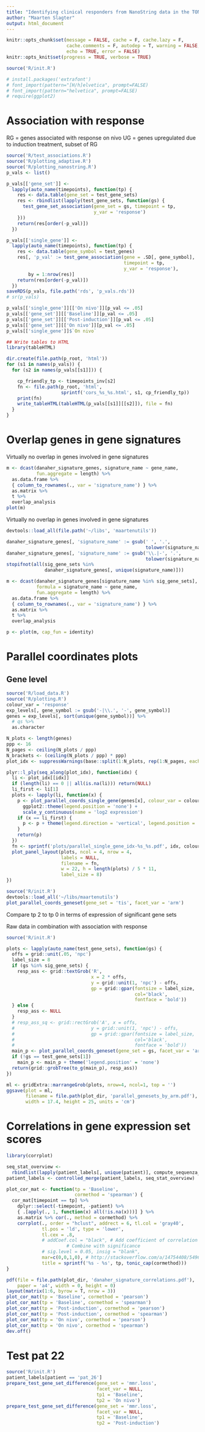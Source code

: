 ```yaml
---
title: "Identifying clinical responders from NanoString data in the TONIC trial"
author: "Maarten Slagter"
output: html_document
---
```


```r
knitr::opts_chunk$set(message = FALSE, cache = F, cache.lazy = F,
                      cache.comments = F, autodep = T, warning = FALSE,
                      echo = TRUE, error = FALSE)
knitr::opts_knit$set(progress = TRUE, verbose = TRUE)
```

```r
source('R/init.R')
```

```r
# install.packages('extrafont')
# font_import(pattern="[H/h]elvetica", prompt=FALSE)
# font_import(pattern="helvetica", prompt=FALSE)
# require(ggplot2)
```

# Association with response

RG = genes associated with response on nivo
UG = genes upregulated due to induction treatment, subset of RG

```r
source('R/test_associations.R')
source('R/plotting_adaptive.R')
source('R/plotting_nanostring.R')
p_vals <- list()

p_vals[['gene_set']] <-
  lapply(auto_name(timepoints), function(tp) {
    res <- data.table(gene_set = test_gene_sets)
    res <- rbindlist(lapply(test_gene_sets, function(gs) {
      test_gene_set_association(gene_set = gs, timepoint = tp,
                                y_var = 'response')
    }))
    return(res[order(-p_val)])
  })

p_vals[['single_gene']] <-
  lapply(auto_name(timepoints), function(tp) {
    res <- data.table(gene_symbol = test_genes)
    res[, 'p_val' := test_gene_association(gene = .SD[, gene_symbol],
                                           timepoint = tp,
                                           y_var = 'response'),
        by = 1:nrow(res)]
    return(res[order(-p_val)])
  })
saveRDS(p_vals, file.path('rds', 'p_vals.rds'))
# sr(p_vals)
```

```r
p_vals[['single_gene']][['On nivo']][p_val <= .05]
p_vals[['gene_set']][['Baseline']][p_val <= .05]
p_vals[['gene_set']][['Post-induction']][p_val <= .05]
p_vals[['gene_set']][['On nivo']][p_val <= .05]
p_vals[['single_gene']]$`On nivo`
```

```r
## Write tables to HTML
library(tableHTML)

dir.create(file.path(p_root, 'html'))
for (s1 in names(p_vals)) {
  for (s2 in names(p_vals[[s1]])) {

    cp_friendly_tp <- timepoints_inv[s2]
    fn <- file.path(p_root, 'html', 
                    sprintf('cors_%s_%s.html', s1, cp_friendly_tp))
    print(fn)
    write_tableHTML(tableHTML(p_vals[[s1]][[s2]]), file = fn)
  }
}
```

# Overlap genes in gene signatures

Virtually no overlap in genes involved in gene signatures

```r
m <- dcast(danaher_signature_genes, signature_name ~ gene_name,
           fun.aggregate = length) %>%
  as.data.frame %>%
  { column_to_rownames(., var = 'signature_name') } %>%
  as.matrix %>%
  t %>%
  overlap_analysis
plot(m)
```

Virtually no overlap in genes involved in gene signatures

```r
devtools::load_all(file.path('~/libs', 'maartenutils'))

danaher_signature_genes[, 'signature_name' := gsub(' ', '.',
                                                   tolower(signature_name))]
danaher_signature_genes[, 'signature_name' := gsub('\\.|-', '.',
                                                   tolower(signature_name))]
stopifnot(all(sig_gene_sets %in% 
              danaher_signature_genes[, unique(signature_name)]))

m <- dcast(danaher_signature_genes[signature_name %in% sig_gene_sets],
           formula = signature_name ~ gene_name,
           fun.aggregate = length) %>%
  as.data.frame %>%
  { column_to_rownames(., var = 'signature_name') } %>%
  as.matrix %>%
  t %>%
  overlap_analysis

p <- plot(m, cap_fun = identity)
```

# Parallel coordinates plots

## Gene level

```r
source('R/load_data.R')
source('R/plotting.R')
colour_var = 'response'
exp_levels[, gene_symbol := gsub('-|\\.', '-', gene_symbol)]
genes = exp_levels[, sort(unique(gene_symbol))] %>%
  # qs %>%
  as.character

N_plots <- length(genes)
ppp <- 16
N_pages <- ceiling(N_plots / ppp)
N_brackets <- (ceiling(N_plots / ppp) * ppp)
plot_idx <- suppressWarnings(base::split(1:N_plots, rep(1:N_pages, each = ppp)))

plyr::l_ply(seq_along(plot_idx), function(idx) {
  li <- plot_idx[[idx]]
  if (length(li) == 0 || all(is.na(li))) return(NULL)
  li_first <- li[1]
  plots <- lapply(li, function(x) {
    p <- plot_parallel_coords_single_gene(genes[x], colour_var = colour_var) +
      ggplot2::theme(legend.position = 'none') +
      scale_y_continuous(name = 'log2 expression')
    if (x == li_first) {
      p <- p + theme(legend.direction = 'vertical', legend.position = 'right')
    }
    return(p)
  })
  fn <- sprintf('plots/parallel_single_gene_idx-%s_%s.pdf', idx, colour_var)
  plot_panel_layout(plots, ncol = 4, nrow = 4,
                    labels = NULL,
                    filename = fn,
                    w = 22, h = length(plots) / 5 * 11,
                    label_size = 8)
})
```


```r
source('R/init.R')
devtools::load_all('~/libs/maartenutils')
plot_parallel_coords_geneset(gene_set = 'tis', facet_var = 'arm')
```

Compare tp 2 to tp 0 in terms of expression of significant gene sets

Raw data in combination with association with response

```r
source('R/init.R')

plots <- lapply(auto_name(test_gene_sets), function(gs) {
  offs = grid::unit(.05, 'npc')
  label_size = 8
  if (gs %in% sig_gene_sets) {
    resp_ass <- grid::textGrob('R',
                               x = 2 * offs,
                               y = grid::unit(1, 'npc') - offs,
                               gp = grid::gpar(fontsize = label_size,
                                               col='black',
                                               fontface = 'bold'))
  } else {
    resp_ass <- NULL
  }
  # resp_ass_sq <- grid::rectGrob('A', x = offs,
  #                            y = grid::unit(1, 'npc') - offs,
  #                            gp = grid::gpar(fontsize = label_size,
  #                                            col='black',
  #                                            fontface = 'bold'))
  main_p <- plot_parallel_coords_geneset(gene_set = gs, facet_var = 'arm')
  if (!gs == test_gene_sets[1])
    main_p <- main_p + theme('legend.position' = 'none')
  return(grid::grobTree(to_g(main_p), resp_ass))
})

ml <- gridExtra::marrangeGrob(plots, nrow=4, ncol=1, top = '')
ggsave(plot = ml,
       filename = file.path(plot_dir, 'parallel_genesets_by_arm.pdf'),
       width = 17.4, height = 25, units = 'cm')
```

# Correlations in gene expression set scores

```r
library(corrplot)

seq_stat_overview <- 
  rbindlist(lapply(patient_labels[, unique(patient)], compute_sequenza_stats))
patient_labels <- controlled_merge(patient_labels, seq_stat_overview)

plot_cor_mat <- function(tp = 'Baseline',
                         cormethod = 'spearman') {
  cor_mat[timepoint == tp] %>%
    dplyr::select(-timepoint, -patient) %>%
    { .[apply(., 1, function(x) all(!is.na(x)))] } %>%
    as.matrix %>% cor(., method = cormethod) %>%
    corrplot(., order = "hclust", addrect = 6, tl.col = 'gray40',
             tl.pos = 'ld', type = 'lower',
             tl.cex = .8,
             # addCoef.col = "black", # Add coefficient of correlation
                      # Combine with significance
             # sig.level = 0.05, insig = "blank",
             mar=c(0,0,1,0), # http://stackoverflow.com/a/14754408/54964
             title = sprintf('%s - %s', tp, tonic_cap(cormethod)))
}

pdf(file = file.path(plot_dir, 'danaher_signature_correlations.pdf'),
    paper = 'a4', width = 0, height = 0)
layout(matrix(1:6, byrow = T, nrow = 3))
plot_cor_mat(tp = 'Baseline', cormethod = 'pearson')
plot_cor_mat(tp = 'Baseline', cormethod = 'spearman')
plot_cor_mat(tp = 'Post-induction', cormethod = 'pearson')
plot_cor_mat(tp = 'Post-induction', cormethod = 'spearman')
plot_cor_mat(tp = 'On nivo', cormethod = 'pearson')
plot_cor_mat(tp = 'On nivo', cormethod = 'spearman')
dev.off()
```

# Test pat 22

```r
source('R/init.R')
patient_labels[patient == 'pat_26']
prepare_test_gene_set_difference(gene_set = 'mmr.loss',
                                 facet_var = NULL,
                                 tp1 = 'Baseline',
                                 tp2 = 'On nivo')
prepare_test_gene_set_difference(gene_set = 'mmr.loss',
                                 facet_var = NULL,
                                 tp1 = 'Baseline',
                                 tp2 = 'Post-induction')
```
